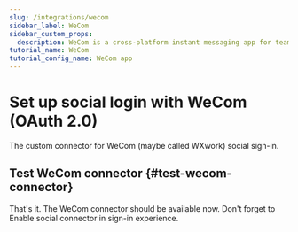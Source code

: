 ```yaml
---
slug: /integrations/wecom
sidebar_label: WeCom
sidebar_custom_props:
  description: WeCom is a cross-platform instant messaging app for team. It is the enterprise version of WeChat.
tutorial_name: WeCom
tutorial_config_name: WeCom app
---
```




# Set up social login with WeCom (OAuth 2.0)

The custom connector for WeCom (maybe called WXwork) social sign-in.

<GuideTip />

<Integration />

## Test WeCom connector \{#test-wecom-connector}

That's it. The WeCom connector should be available now. Don't forget to <MainSiteUrl href="/connectors/social-connectors#enable-social-sign-in">Enable social connector in sign-in experience</MainSiteUrl>.
